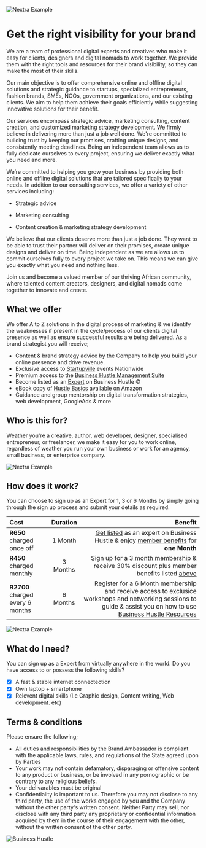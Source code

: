 
<Bleed>![Nextra Example](../public/bhwbanner.gif)</Bleed>

# Get the right visibility for your brand

We are a team of professional digital experts and creatives who make it easy for clients, designers and digital nomads to work together. We provide them with the right tools and resources for their brand visibility, so they can make the most of their skills.

Our main objective is to offer comprehensive online and offline digital solutions and strategic guidance to startups, specialized entrepreneurs, fashion brands, SMEs, NGOs, government organizations, and our existing clients. We aim to help them achieve their goals efficiently while suggesting innovative solutions for their benefit.

Our services encompass strategic advice, marketing consulting, content creation, and customized marketing strategy development. We firmly believe in delivering more than just a job well done. We're committed to building trust by keeping our promises, crafting unique designs, and consistently meeting deadlines. Being an independent team allows us to fully dedicate ourselves to every project, ensuring we deliver exactly what you need and more.

We’re committed to helping you grow your business by providing both online and offline digital solutions that are tailored specifically to your needs. In addition to our consulting services, we offer a variety of other services including:

- Strategic advice

- Marketing consulting

- Content creation & marketing strategy development


We believe that our clients deserve more than just a job done. They want to be able to trust their partner will deliver on their promises, create unique designs and deliver on time. Being independent as we are allows us to commit ourselves fully to every project we take on. This means we can give you exactly what you need and nothing less.

Join us and become a valued member of our thriving African community, where talented content creators, designers, and digital nomads come together to innovate and create.

## What we offer 

We offer A to Z solutions in the digital process of marketing & we identify the weaknesses if present in the cycle/process of our clients digital presence as well as ensure successful results are being delivered. As a brand strategist you will receive;

* Content & brand strategy advice by the Company to help you build your online presence and drive revenue.
* Exclusive access to [Startupville](https://www.businesshustle.co.za/Events%20and%20Networking) events Nationwide
* Premium access to the [Business Hustle Management Suite](https://app.businesshustle.co.za)
* Become listed as an [Expert](https://www.businesshustle.co.za/Hire%20an%20Expert) on Business Hustle ©
* eBook copy of [Hustle Basics](https://www.amazon.com/Hustle-Basics-business-Starting-planning-ebook/dp/B07R4NP54V/ref=sr_1_1?crid=37OE7MSJES52M&keywords=hustle+basics+jacob&qid=1658691567&sprefix=hustle+basics+jacob+%2Caps%2C369&sr=8-1) available on Amazon 
* Guidance and group mentorship on digital transformation strategies, web development, GoogleAds & more

## Who is this for?

Weather you're a creative, author, web developer, designer, specialised entrepreneur, or freelancer, we make it easy for you to work online, regardless of weather you run your own business or work for an agency, small business, or enterprise company.

<Bleed>![Nextra Example](../public/CC.gif)</Bleed>

## How does it work?

You can choose to sign up as an Expert for 1, 3 or 6 Months by simply going through the sign up process and submit your details as required. 

| Cost  | Duration |Benefit                                                                     |
| :---- | :----:   | ---:                                                                       |
| **R650** charged once off  | 1 Month | [Get listed](https://flutterwave.com/pay/hv2ini4yfitg?_gl=1%2ar3lgqc%2a_ga%2aNDcwODAzNDk3LjE2NTg2OTQwOTU.%2a_ga_KQ9NSEMFCF%2aMTY1ODcyMTYxOS4yLjEuMTY1ODcyMjA4MS4w) as an expert on Business Hustle & enjoy [member benefits](https://businesshustle-af43.vercel.app/Become%20a%20brand%20strategist#what-we-offer) for **one Month**|
| **R450** charged monthly|3 Months|Sign up for a [3 month membership](https://flutterwave.com/pay/f3gsbd8a0uss) & receive 30% discount plus member benefits listed [above](https://businesshustle-af43.vercel.app/Become%20a%20brand%20strategist#what-we-offer)|
| **R2700** charged every 6 months | 6 Months |Register for a 6 Month membership and receive access to exclusice workshops and networking sessions to guide & assist you on how to use [Business Hustle Resources](https://businesshustle-af43.vercel.app/get-started)                      |

<Bleed>![Nextra Example](../public/strat.gif)</Bleed>

## What do I need?

You can sign up as a Expert from virtually anywhere in the world. Do you have access to or possess the following skills?

- [x] A fast & stable internet connectection
- [x] Own laptop + smartphone
- [x] Relevent digital skills (I.e Graphic design, Content writing, Web development. etc)

## Terms & conditions

Please ensure the following;

* All duties and responsibilities by the Brand Ambassador is compliant with the applicable laws, rules, and regulations of the State agreed upon by Parties
* Your work may not contain defamatory, disparaging or offensive content to any product or business, or be involved in any pornographic or be contrary to any religious beliefs.
* Your delivarables must be original
* Confidentiality is important to us. Therefore you may not disclose to any third party, the use of the works engaged by you and the Company without the other party's written consent. Neither Party may sell, nor disclose with any third party any proprietary or confidential information acquired by them in the course of their engagement with the other, without the written consent of the other party.

![Business Hustle](https://img.shields.io/badge/Business-Hustle-blue)
